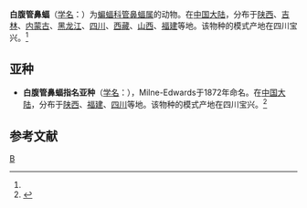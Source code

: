 {{Speciesbox 
| taxon = Murina leucogaster
| image = Murina leucogaster.jpg
| authority = (Milne-Edwards, 1872)<ref name='id237'>{{cite web| url =http://www.bioinfo.cn/db05/BjdwSpecies.php?action=view&id=237| title =白腹管鼻蝠| work =《中国动物物种编目数据库》| publisher =中国科学院微生物研究所| author =中国科学院动物研究所| accessdate =2009-03-27| deadurl =yes| archiveurl =https://web.archive.org/web/20131203122335/http://www.bioinfo.cn/db05/BjdwSpecies.php?action=view| archivedate =2013-12-03}}</ref>
}}

'''白腹管鼻蝠'''（[[学名|学名]]：{{lang|la|''Murina leucogaster''}}）为[[蝙蝠科|蝙蝠科]][[管鼻蝠属|管鼻蝠属]]的动物。在[[中国大陆|中国大陆]]，分布于[[陕西|陕西]]、[[吉林|吉林]]、[[内蒙古|内蒙古]]、[[黑龙江|黑龙江]]、[[四川|四川]]、[[西藏|西藏]]、[[山西|山西]]、[[福建|福建]]等地。该物种的模式产地在四川宝兴。<ref name='id237'/>

==亚种==
*'''白腹管鼻蝠指名亚种'''（[[学名|学名]]：{{lang|la|''Murina leucogaster leucogaster''}}），Milne-Edwards于1872年命名。在[[中国大陆|中国大陆]]，分布于[[陕西|陕西]]、[[福建|福建]]、[[四川|四川]]等地。该物种的模式产地在四川宝兴。<ref name='id238'>{{cite web| url =http://www.bioinfo.cn/db05/BjdwSpecies.php?action=view&id=238| title =白腹管鼻蝠指名亚种| work =《中国动物物种编目数据库》| publisher =中国科学院微生物研究所| author =中国科学院动物研究所| accessdate =2009-03-27| deadurl =yes| archiveurl =https://web.archive.org/web/20160305045642/http://www.bioinfo.cn/db05/BjdwSpecies.php?action=view&id=238| archivedate =2016-03-05}}</ref>

== 参考文献 ==
{{reflist}}
{{Taxonbar|from=Q2043022}}

[[Category:管鼻蝠属|B]]